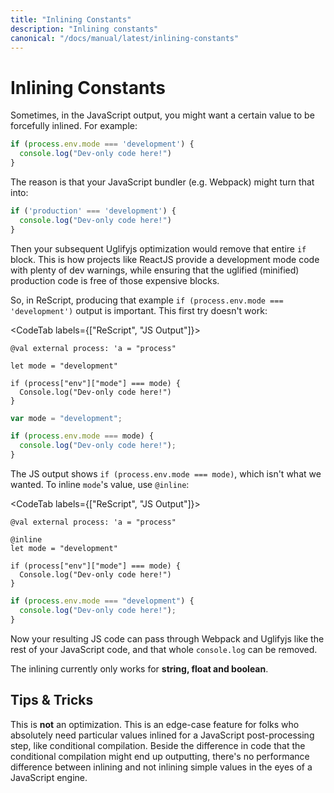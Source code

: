 ```yaml
---
title: "Inlining Constants"
description: "Inlining constants"
canonical: "/docs/manual/latest/inlining-constants"
---
```


# Inlining Constants

Sometimes, in the JavaScript output, you might want a certain value to be forcefully inlined. For example:

```js
if (process.env.mode === 'development') {
  console.log("Dev-only code here!")
}
```

The reason is that your JavaScript bundler (e.g. Webpack) might turn that into:

```js
if ('production' === 'development') {
  console.log("Dev-only code here!")
}
```

Then your subsequent Uglifyjs optimization would remove that entire `if` block. This is how projects like ReactJS provide a development mode code with plenty of dev warnings, while ensuring that the uglified (minified) production code is free of those expensive blocks.

So, in ReScript, producing that example `if (process.env.mode === 'development')` output is important. This first try doesn't work:

<CodeTab labels={["ReScript", "JS Output"]}>

```res example
@val external process: 'a = "process"

let mode = "development"

if (process["env"]["mode"] === mode) {
  Console.log("Dev-only code here!")
}
```
```js
var mode = "development";

if (process.env.mode === mode) {
  console.log("Dev-only code here!");
}
```

</CodeTab>

The JS output shows `if (process.env.mode === mode)`, which isn't what we wanted. To inline `mode`'s value, use `@inline`:

<CodeTab labels={["ReScript", "JS Output"]}>

```res example
@val external process: 'a = "process"

@inline
let mode = "development"

if (process["env"]["mode"] === mode) {
  Console.log("Dev-only code here!")
}
```
```js
if (process.env.mode === "development") {
  console.log("Dev-only code here!");
}
```

</CodeTab>

Now your resulting JS code can pass through Webpack and Uglifyjs like the rest of your JavaScript code, and that whole `console.log` can be removed.

The inlining currently only works for **string, float and boolean**.

## Tips & Tricks

This is **not** an optimization. This is an edge-case feature for folks who absolutely need particular values inlined for a JavaScript post-processing step, like conditional compilation. Beside the difference in code that the conditional compilation might end up outputting, there's no performance difference between inlining and not inlining simple values in the eyes of a JavaScript engine.
